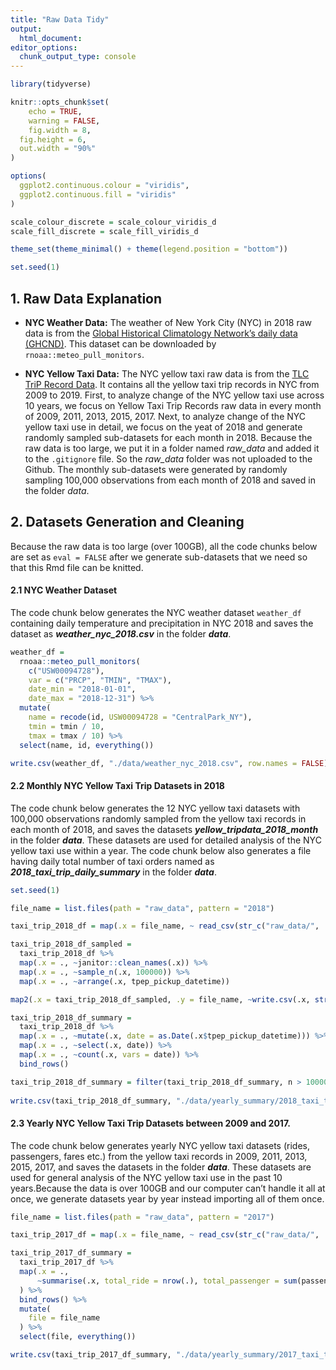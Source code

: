 ```yaml
---
title: "Raw Data Tidy"
output: 
  html_document:
editor_options: 
  chunk_output_type: console
---
```


```r
library(tidyverse)

knitr::opts_chunk$set(
	echo = TRUE,
	warning = FALSE,
	fig.width = 8, 
  fig.height = 6,
  out.width = "90%"
)

options(
  ggplot2.continuous.colour = "viridis",
  ggplot2.continuous.fill = "viridis"
)

scale_colour_discrete = scale_colour_viridis_d
scale_fill_discrete = scale_fill_viridis_d

theme_set(theme_minimal() + theme(legend.position = "bottom"))

set.seed(1)
```

## 1. Raw Data Explanation

*  **NYC Weather Data:** The weather of New York City (NYC) in 2018 raw data is from the [Global Historical Climatology Network's daily data (GHCND)](https://www.ncdc.noaa.gov/data-access/land-based-station-data/land-based-datasets/global-historical-climatology-network-ghcn). This dataset can be downloaded by `rnoaa::meteo_pull_monitors`.

*  **NYC Yellow Taxi Data:** The NYC yellow taxi raw data is from the  [TLC TriP Record Data](https://www1.nyc.gov/site/tlc/about/tlc-trip-record-data.page). It contains all the yellow taxi trip records in NYC from 2009 to 2019. First, to analyze change of the NYC yellow taxi use across 10 years, we focus on Yellow Taxi Trip Records raw data in every month of 2009, 2011, 2013, 2015, 2017. Next, to analyze change of the NYC yellow taxi use in detail, we focus on the yeat of 2018 and generate randomly sampled sub-datasets for each month in 2018. Because the raw data is too large, we put it in a folder named *raw_data* and added it to the `.gitignore` file. So the *raw_data* folder was not uploaded to the Github. The monthly sub-datasets were generated by randomly sampling 100,000 observations from each month of 2018 and saved in the folder *data*.

## 2. Datasets Generation and Cleaning

Because the raw data is too large (over 100GB), all the code chunks below are set as `eval = FALSE` after we generate sub-datasets that we need so that this Rmd file can be knitted.

#### 2.1 NYC Weather Dataset

The code chunk below generates the NYC weather dataset `weather_df` containing daily temperature and precipitation in NYC 2018 and saves the dataset as _**weather_nyc_2018.csv**_ in the folder _**data**_.

```r

weather_df = 
  rnoaa::meteo_pull_monitors(
    c("USW00094728"),
    var = c("PRCP", "TMIN", "TMAX"), 
    date_min = "2018-01-01",
    date_max = "2018-12-31") %>%
  mutate(
    name = recode(id, USW00094728 = "CentralPark_NY"),
    tmin = tmin / 10,
    tmax = tmax / 10) %>%
  select(name, id, everything())

write.csv(weather_df, "./data/weather_nyc_2018.csv", row.names = FALSE)
```

#### 2.2 Monthly NYC Yellow Taxi Trip Datasets in 2018

The code chunk below generates the 12 NYC yellow taxi datasets with 100,000 observations randomly sampled from the yellow taxi records in each month of 2018, and saves the datasets _**yellow_tripdata_2018_month**_ in the folder _**data**_. These datasets are used for detailed analysis of the NYC yellow taxi use within a year. The code chunk below also generates a file having daily total number of taxi orders named as _**2018_taxi_trip_daily_summary**_ in the folder _**data**_.

```r
set.seed(1)

file_name = list.files(path = "raw_data", pattern = "2018")

taxi_trip_2018_df = map(.x = file_name, ~ read_csv(str_c("raw_data/", .x)))

taxi_trip_2018_df_sampled = 
  taxi_trip_2018_df %>% 
  map(.x = ., ~janitor::clean_names(.x)) %>% 
  map(.x = ., ~sample_n(.x, 100000)) %>% 
  map(.x = ., ~arrange(.x, tpep_pickup_datetime))

map2(.x = taxi_trip_2018_df_sampled, .y = file_name, ~write.csv(.x, str_c("./data/", .y)), row.names = FALSE)  

taxi_trip_2018_df_summary = 
  taxi_trip_2018_df %>%
  map(.x = ., ~mutate(.x, date = as.Date(.x$tpep_pickup_datetime))) %>%
  map(.x = ., ~select(.x, date)) %>%
  map(.x = ., ~count(.x, vars = date)) %>% 
  bind_rows()

taxi_trip_2018_df_summary = filter(taxi_trip_2018_df_summary, n > 10000)
    
write.csv(taxi_trip_2018_df_summary, "./data/yearly_summary/2018_taxi_trip_daily_summary.csv")

```

#### 2.3 Yearly NYC Yellow Taxi Trip Datasets between 2009 and 2017.

The code chunk below generates yearly NYC yellow taxi datasets (rides, passengers, fares etc.) from the yellow taxi records in 2009, 2011, 2013, 2015, 2017, and saves the datasets in the folder _**data**_. These datasets are used for general analysis of the NYC yellow taxi use in the past 10 years.Because the data is over 100GB and our computer can't handle it all at once, we generate datasets year by year instead importing all of them once.

```r
file_name = list.files(path = "raw_data", pattern = "2017")

taxi_trip_2017_df = map(.x = file_name, ~ read_csv(str_c("raw_data/", .x)))

taxi_trip_2017_df_summary = 
  taxi_trip_2017_df %>% 
  map(.x = ., 
      ~summarise(.x, total_ride = nrow(.), total_passenger = sum(passenger_count), total_fare = sum(total_amount), mean_fare = mean(total_amount), median_fare = median(total_amount))
  ) %>% 
  bind_rows() %>% 
  mutate(
    file = file_name
  ) %>% 
  select(file, everything())

write.csv(taxi_trip_2017_df_summary, "./data/yearly_summary/2017_taxi_trip_summary.csv")

```


